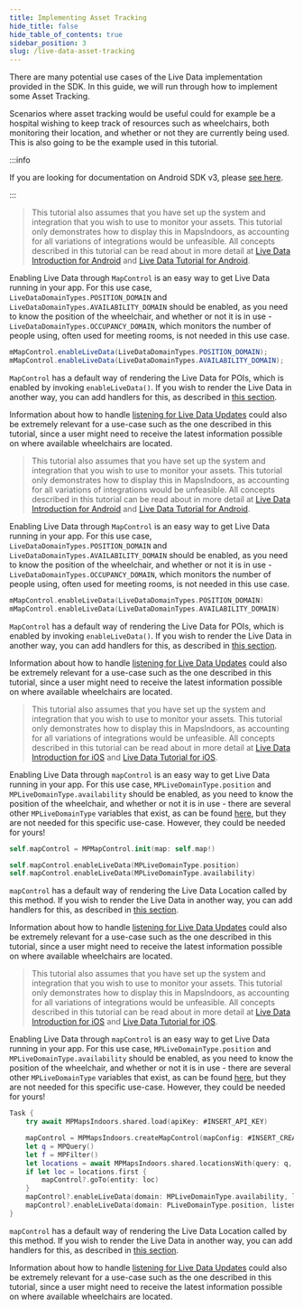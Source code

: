 ```yaml
---
title: Implementing Asset Tracking
hide_title: false
hide_table_of_contents: true
sidebar_position: 3
slug: /live-data-asset-tracking
---
```



There are many potential use cases of the Live Data implementation provided in the SDK. In this guide, we will run through how to implement some Asset Tracking.

Scenarios where asset tracking would be useful could for example be a hospital wishing to keep track of resources such as wheelchairs, both monitoring their location, and whether or not they are currently being used. This is also going to be the example used in this tutorial.

<Tabs groupId="live-data-intro">
<TabItem value="android" label="Android v4" default>

:::info

If you are looking for documentation on Android SDK v3, please [see here](https://docs-legacy.mapsindoors.com/content/legacy/android_v3/).

:::

<Tabs groupId="live-data-intro-platform">
<TabItem value="java" label="Java" default>

> This tutorial also assumes that you have set up the system and integration that you wish to use to monitor your assets. This tutorial only demonstrates how to display this in MapsIndoors, as accounting for all variations of integrations would be unfeasible. All concepts described in this tutorial can be read about in more detail at [Live Data Introduction for Android](/live-data-intro/) and [Live Data Tutorial for Android](/live-data-in-practice/).

Enabling Live Data through `MapControl` is an easy way to get Live Data running in your app. For this use case, `LiveDataDomainTypes.POSITION_DOMAIN` and `LiveDataDomainTypes.AVAILABILITY_DOMAIN` should be enabled, as you need to know the position of the wheelchair, and whether or not it is in use - `LiveDataDomainTypes.OCCUPANCY_DOMAIN`, which monitors the number of people using, often used for meeting rooms, is not needed in this use case.

```java
mMapControl.enableLiveData(LiveDataDomainTypes.POSITION_DOMAIN);
mMapControl.enableLiveData(LiveDataDomainTypes.AVAILABILITY_DOMAIN);
```

`MapControl` has a default way of rendering the Live Data for POIs, which is enabled by invoking `enableLiveData()`. If you wish to render the Live Data in another way, you can add handlers for this, as described in [this section](/live-data-intro/#rendering-live-data-locations).

Information about how to handle [listening for Live Data Updates](/live-data-intro/#listening-for-live-updates) could also be extremely relevant for a use-case such as the one described in this tutorial, since a user might need to receive the latest information possible on where available wheelchairs are located.

</TabItem>
<TabItem value="kotlin" label="Kotlin" default>

> This tutorial also assumes that you have set up the system and integration that you wish to use to monitor your assets. This tutorial only demonstrates how to display this in MapsIndoors, as accounting for all variations of integrations would be unfeasible. All concepts described in this tutorial can be read about in more detail at [Live Data Introduction for Android](/live-data-intro/) and [Live Data Tutorial for Android](/live-data-in-practice/).

Enabling Live Data through `MapControl` is an easy way to get Live Data running in your app. For this use case, `LiveDataDomainTypes.POSITION_DOMAIN` and `LiveDataDomainTypes.AVAILABILITY_DOMAIN` should be enabled, as you need to know the position of the wheelchair, and whether or not it is in use - `LiveDataDomainTypes.OCCUPANCY_DOMAIN`, which monitors the number of people using, often used for meeting rooms, is not needed in this use case.

```kotlin
mMapControl.enableLiveData(LiveDataDomainTypes.POSITION_DOMAIN)
mMapControl.enableLiveData(LiveDataDomainTypes.AVAILABILITY_DOMAIN)
```

`MapControl` has a default way of rendering the Live Data for POIs, which is enabled by invoking `enableLiveData()`. If you wish to render the Live Data in another way, you can add handlers for this, as described in [this section](/live-data-intro/#rendering-live-data-locations).

Information about how to handle [listening for Live Data Updates](/live-data-intro/#listening-for-live-updates) could also be extremely relevant for a use-case such as the one described in this tutorial, since a user might need to receive the latest information possible on where available wheelchairs are located.

</TabItem>
</Tabs>

</TabItem>
<TabItem value="ios-v3" label="iOS v3">

> This tutorial also assumes that you have set up the system and integration that you wish to use to monitor your assets. This tutorial only demonstrates how to display this in MapsIndoors, as accounting for all variations of integrations would be unfeasible. All concepts described in this tutorial can be read about in more detail at [Live Data Introduction for iOS](/live-data-intro/) and [Live Data Tutorial for iOS](/live-data-in-practice/).

Enabling Live Data through `mapControl` is an easy way to get Live Data running in your app. For this use case, `MPLiveDomainType.position` and `MPLiveDomainType.availability` should be enabled, as you need to know the position of the wheelchair, and whether or not it is in use - there are several other `MPLiveDomainType` variables that exist, as can be found [here](https://app.mapsindoors.com/mapsindoors/reference/ios/v3/interface_m_p_live_domain_type.html), but they are not needed for this specific use-case. However, they could be needed for yours!

```swift
self.mapControl = MPMapControl.init(map: self.map!)

self.mapControl.enableLiveData(MPLiveDomainType.position)
self.mapControl.enableLiveData(MPLiveDomainType.availability)
```

`mapControl` has a default way of rendering the Live Data Location called by this method. If you wish to render the Live Data in another way, you can add handlers for this, as described in [this section](/live-data-intro/#rendering-live-data-locations).

Information about how to handle [listening for Live Data Updates](/live-data-intro/#listening-for-live-updates) could also be extremely relevant for a use-case such as the one described in this tutorial, since a user might need to receive the latest information possible on where available wheelchairs are located.

</TabItem>
<TabItem value="ios-v4" label="iOS v4">

> This tutorial also assumes that you have set up the system and integration that you wish to use to monitor your assets. This tutorial only demonstrates how to display this in MapsIndoors, as accounting for all variations of integrations would be unfeasible. All concepts described in this tutorial can be read about in more detail at [Live Data Introduction for iOS](/live-data-intro/) and [Live Data Tutorial for iOS](/live-data-in-practice/).

Enabling Live Data through `mapControl` is an easy way to get Live Data running in your app. For this use case, `MPLiveDomainType.position` and `MPLiveDomainType.availability` should be enabled, as you need to know the position of the wheelchair, and whether or not it is in use - there are several other `MPLiveDomainType` variables that exist, as can be found [here](https://app.mapsindoors.com/mapsindoors/reference/ios/v3/interface_m_p_live_domain_type.html), but they are not needed for this specific use-case. However, they could be needed for yours!

```swift
Task {
    try await MPMapsIndoors.shared.load(apiKey: #INSERT_API_KEY)

    mapControl = MPMapsIndoors.createMapControl(mapConfig: #INSERT_CREATED_MAPCONFIG)
    let q = MPQuery()
    let f = MPFilter()
    let locations = await MPMapsIndoors.shared.locationsWith(query: q, filter: f)
    if let loc = locations.first {
        mapControl?.goTo(entity: loc)
    }
    mapControl?.enableLiveData(domain: MPLiveDomainType.availability, listener: nil)
    mapControl?.enableLiveData(domain: PLiveDomainType.position, listener: nil)
}
```

`mapControl` has a default way of rendering the Live Data Location called by this method. If you wish to render the Live Data in another way, you can add handlers for this, as described in [this section](/live-data-intro/#rendering-live-data-locations).

Information about how to handle [listening for Live Data Updates](/live-data-intro/#listening-for-live-updates) could also be extremely relevant for a use-case such as the one described in this tutorial, since a user might need to receive the latest information possible on where available wheelchairs are located.
</TabItem>
</Tabs>
